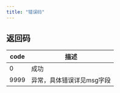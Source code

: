 ```yaml
---
title: "错误码"
---
```


## 返回码

| code | 描述             |
| ---- | -------------- |
| 0    | 成功             |
| 9999 | 异常，具体错误详见msg字段 |